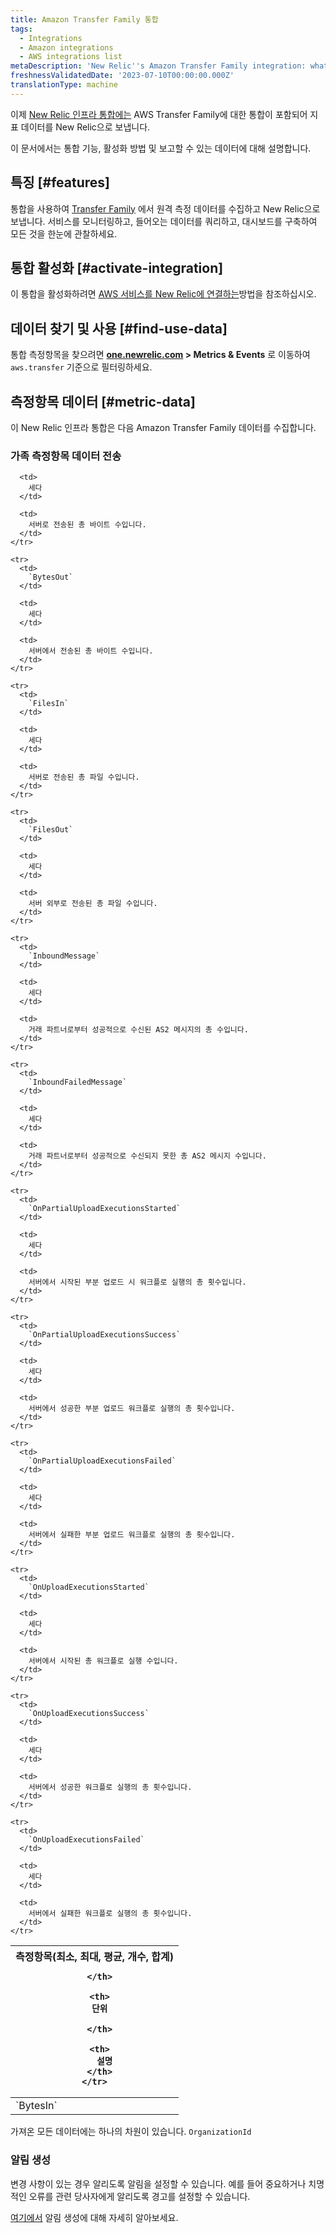 ```yaml
---
title: Amazon Transfer Family 통합
tags:
  - Integrations
  - Amazon integrations
  - AWS integrations list
metaDescription: 'New Relic''s Amazon Transfer Family integration: what data it reports and how to enable it.'
freshnessValidatedDate: '2023-07-10T00:00:00.000Z'
translationType: machine
---
```


이제 [New Relic 인프라 통합에는](/docs/infrastructure/integrations-getting-started/getting-started/introduction-infrastructure-integrations) AWS Transfer Family에 대한 통합이 포함되어 지표 데이터를 New Relic으로 보냅니다.

이 문서에서는 통합 기능, 활성화 방법 및 보고할 수 있는 데이터에 대해 설명합니다.

## 특징 [#features]

통합을 사용하여 [Transfer Family](https://aws.amazon.com/aws-transfer-family/) 에서 원격 측정 데이터를 수집하고 New Relic으로 보냅니다. 서비스를 모니터링하고, 들어오는 데이터를 쿼리하고, 대시보드를 구축하여 모든 것을 한눈에 관찰하세요.

## 통합 활성화 [#activate-integration]

이 통합을 활성화하려면 [AWS 서비스를 New Relic에 연결하는](/docs/infrastructure/amazon-integrations/connect/aws-metric-stream-setup/)방법을 참조하십시오.

## 데이터 찾기 및 사용 [#find-use-data]

통합 측정항목을 찾으려면 **[one.newrelic.com](https://one.newrelic.com/all-capabilities) > Metrics & Events** 로 이동하여 `aws.transfer` 기준으로 필터링하세요.

## 측정항목 데이터 [#metric-data]

이 New Relic 인프라 통합은 다음 Amazon Transfer Family 데이터를 수집합니다.

### 가족 측정항목 데이터 전송

<table>
  <thead>
    <tr>
      <th style={{ width: "200px" }}>
        측정항목(최소, 최대, 평균, 개수, 합계)  

      </th>

      <th>
        단위  

      </th>

      <th>
        설명
      </th>
    </tr>
  </thead>

  <tbody>
    <tr>
      <td>
        `BytesIn`
      </td>

      <td>
        세다
      </td>

      <td>
        서버로 전송된 총 바이트 수입니다.
      </td>
    </tr>

    <tr>
      <td>
        `BytesOut`
      </td>

      <td>
        세다
      </td>

      <td>
        서버에서 전송된 총 바이트 수입니다.
      </td>
    </tr>

    <tr>
      <td>
        `FilesIn`
      </td>

      <td>
        세다
      </td>

      <td>
        서버로 전송된 총 파일 수입니다.
      </td>
    </tr>

    <tr>
      <td>
        `FilesOut`
      </td>

      <td>
        세다
      </td>

      <td>
        서버 외부로 전송된 총 파일 수입니다.
      </td>
    </tr>

    <tr>
      <td>
        `InboundMessage`
      </td>

      <td>
        세다
      </td>

      <td>
        거래 파트너로부터 성공적으로 수신된 AS2 메시지의 총 수입니다.
      </td>
    </tr>

    <tr>
      <td>
        `InboundFailedMessage`
      </td>

      <td>
        세다
      </td>

      <td>
        거래 파트너로부터 성공적으로 수신되지 못한 총 AS2 메시지 수입니다.
      </td>
    </tr>

    <tr>
      <td>
        `OnPartialUploadExecutionsStarted`
      </td>

      <td>
        세다
      </td>

      <td>
        서버에서 시작된 부분 업로드 시 워크플로 실행의 총 횟수입니다.
      </td>
    </tr>

    <tr>
      <td>
        `OnPartialUploadExecutionsSuccess`
      </td>

      <td>
        세다
      </td>

      <td>
        서버에서 성공한 부분 업로드 워크플로 실행의 총 횟수입니다.
      </td>
    </tr>

    <tr>
      <td>
        `OnPartialUploadExecutionsFailed`
      </td>

      <td>
        세다
      </td>

      <td>
        서버에서 실패한 부분 업로드 워크플로 실행의 총 횟수입니다.
      </td>
    </tr>

    <tr>
      <td>
        `OnUploadExecutionsStarted`
      </td>

      <td>
        세다
      </td>

      <td>
        서버에서 시작된 총 워크플로 실행 수입니다.
      </td>
    </tr>

    <tr>
      <td>
        `OnUploadExecutionsSuccess`
      </td>

      <td>
        세다
      </td>

      <td>
        서버에서 성공한 워크플로 실행의 총 횟수입니다.
      </td>
    </tr>

    <tr>
      <td>
        `OnUploadExecutionsFailed`
      </td>

      <td>
        세다
      </td>

      <td>
        서버에서 실패한 워크플로 실행의 총 횟수입니다.
      </td>
    </tr>
  </tbody>
</table>

가져온 모든 데이터에는 하나의 차원이 있습니다. `OrganizationId`

### 알림 생성

변경 사항이 있는 경우 알리도록 알림을 설정할 수 있습니다. 예를 들어 중요하거나 치명적인 오류를 관련 당사자에게 알리도록 경고를 설정할 수 있습니다.

[여기에서](/docs/tutorial-create-alerts/create-an-alert/) 알림 생성에 대해 자세히 알아보세요.